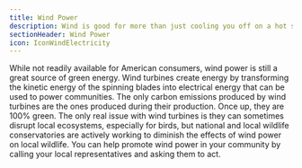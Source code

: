 ```yaml
---
title: Wind Power
description: Wind is good for more than just cooling you off on a hot summer day
sectionHeader: Wind Power
icon: IconWindElectricity
---
```


While not readily available for American consumers, wind power is still a great source of green energy.
Wind turbines create energy by transforming the kinetic energy of the spinning blades into electrical energy that can be used to power communities.
The only carbon emissions produced by wind turbines are the ones produced during their production.
Once up, they are 100% green.
The only real issue with wind turbines is they can sometimes disrupt local ecosystems, especially for birds,
but national and local wildlife conservatories are actively working to diminish the effects of wind power on local wildlife.
You can help promote wind power in your community by calling your local representatives and asking them to act.
